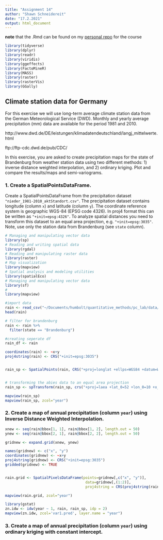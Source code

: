 ```yaml
---
title: "Assignment 14"
author: "Shawn Schneidereit"
date: "17.2.2021"
output: html_document
---
```


**note** that the .Rmd can be found on my [personal repo](https://github.com/schneidereits/Quantitative_Methods_HU/tree/main/assignments) for the course

```r
library(tidyverse)
library(dplyr)
library(readr)
library(viridis)
library(ggeffects)
library(FactoMineR)
library(MASS)
library(raster)
library(rasterVis)
library(GGally)
```

## Climate station data for Germany

For this exercise we will use long-term average climate station data from the German Meteorological Service (DWD). Monthly and yearly average precipitation (mm) data are available for the period 1981 and 2010.

http://www.dwd.de/DE/leistungen/klimadatendeutschland/langj_mittelwerte.html

ftp://ftp-cdc.dwd.de/pub/CDC/

In this exercise, you are asked to create precipitation maps for the state of Brandenburg from weather station data using two different methods: 1) inverse distance weighted interpolation, and 2) ordinary kriging. Plot and compare the results/maps and semi-variograms. 

### 1. Create a SpatialPointsDataFrame.

Create a SpatialPointsDataFrame from the precipitation dataset `"nieder_1981-2010_aktStandort.csv"`. The precipitation dataset contains longitude (column `x`) and latitude (column `y`). The coordinate reference system is geographic WGS-84 (EPSG code 4326). In proj4 format this can be written as `"+init=epsg:4326"`. To analyze spatial distances you need to transform this dataset to an equal area projection, e.g. `"+init=epsg:3035"`. Note, use only the station data from Brandenburg (see `state` column).

```r

# Managing and manipulating vector data
library(sp)
# Reading and writing spatial data
library(rgdal)
# Reading and manipulating raster data
library(raster)
# Map visualization
library(mapview)
# Spatial analysis and modeling utilities
library(spatialEco)
# Managing and manipulating vector data
library(sf)
#
library(mapview)

#import data
rain <- read_csv("~/Documents/humbolt/quantitative_methods/pc_lab/data/nieder_1981-2010_aktStandort.csv")
head(rain)

# filter for brandenburg
rain <- rain %>% 
  filter(state == "Brandenburg") 

#creating seperate df
rain_df <- rain

coordinates(rain) <- ~x+y
proj4string(rain) <- CRS("+init=epsg:3035")


rain_sp <- SpatialPoints(rain, CRS("+proj=longlat +ellps=WGS84 +datum=WGS84 +no_defs"))


# transforming the abies data to an equal area projection
rain_sp <- spTransform(rain_sp, crs("+proj=laea +lat_0=52 +lon_0=10 +x_0=4321000 +y_0=3210000 +ellps=GRS80 +units=m +no_defs"))

mapview(rain_sp)
mapview(rain_sp, zcol="year")
```


### 2. Create a map of annual precipitation (column `year`) using Inverse Distance Weighted Interpolation.

```r

xnew <- seq(rain@bbox[1, 1], rain@bbox[1, 2], length.out = 50)
ynew <- seq(rain@bbox[2, 1], rain@bbox[2, 2], length.out = 50)

gridnew <- expand.grid(xnew, ynew)

names(gridnew) <- c("x", "y")
coordinates(gridnew) <- ~x+y
proj4string(gridnew) <- CRS("+init=epsg:3035")
gridded(gridnew) <- TRUE


rain.grid <- SpatialPixelsDataFrame(points=gridnew[,c("x", "y")],
                                     data=gridnew[,(1:2)],
                                     proj4string = CRS(proj4string(rain_sp)))

mapview(rain.grid, zcol="year")

library(gstat)
zn.idw <- idw(year ~ 1, rain, rain_sp, idp = 2)
mapview(zn.idw, zcol='var1.pred', layer.name = "year")

```


### 3. Create a map of annual precipitation (column `year`) using ordinary kriging with constant intercept.

```r

```




